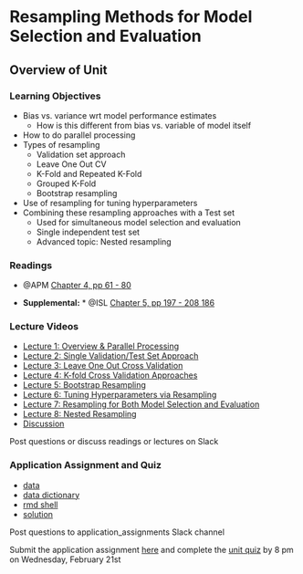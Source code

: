 # Resampling Methods for Model Selection and Evaluation


## Overview of Unit

### Learning Objectives

* Bias vs. variance wrt model performance estimates
  * How is this different from bias vs. variable of model itself
* How to do parallel processing
* Types of resampling
  * Validation set approach
  * Leave One Out CV
  * K-Fold and Repeated K-Fold
  * Grouped K-Fold
  * Bootstrap resampling
* Use of resampling for tuning hyperparameters  
* Combining these resampling approaches with a Test set
  * Used for simultaneous model selection and evaluation
  * Single independent test set
  * Advanced topic: Nested resampling

### Readings

* @APM [Chapter 4, pp 61 - 80](https://vuquangnguyen2016.files.wordpress.com/2018/03/applied-predictive-modeling-max-kuhn-kjell-johnson_1518.pdf)

* **Supplemental:** * @ISL [Chapter 5, pp 197 - 208 186](https://dionysus.psych.wisc.edu/iaml/pdfs/ISLRv2.pdf)


### Lecture Videos

* [Lecture 1: Overview & Parallel Processing]()
* [Lecture 2: Single Validation/Test Set Approach]() 
* [Lecture 3: Leave One Out Cross Validation]() 
* [Lecture 4: K-fold Cross Validation Approaches]() 
* [Lecture 5: Bootstrap Resampling]() 
* [Lecture 6: Tuning Hyperparameters via Resampling]() 
* [Lecture 7: Resampling for Both Model Selection and Evaluation]() 
* [Lecture 8: Nested Resampling]() 
* [Discussion]()

Post questions or discuss readings or lectures on Slack

### Application Assignment and Quiz
  
* [data](homework/unit_5/smoking_ema.csv)
* [data dictionary](homework/unit_5/data_dictionary.csv)
* [rmd shell](homework/unit_5/hw_unit_5_resampling.Rmd)
* [solution]() 


Post questions to application_assignments Slack channel

Submit the application assignment [here]() and complete the [unit quiz](https://canvas.wisc.edu/courses/395546/quizzes/514059) by 8 pm on Wednesday, February 21st

